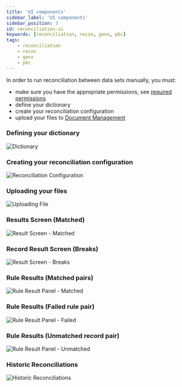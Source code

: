 ```yaml
---
title: 'UI components'
sidebar_label: 'UI components'
sidebar_position: 3
id: reconciliation-ui
keywords: [reconciliation, recon, genx, pbc]
tags:
    - reconciliation
    - recon
    - genx
    - pbc
---
```


In order to run reconciliation between data sets manually, you must:

- make sure you have the appropriate permissions, see [required permissions](/components/reconciliation/permissions)
- define your dictionary
- create your reconciliation configuration
- upload your files to [Document Management](/components/doc-management/doc-management-introduction/)

### Defining your dictionary

![Dictionary](/img/pbc-reconciliation/ui/01_dictionary.png)

### Creating your reconciliation configuration

![Reconciliation Configuration](/img/pbc-reconciliation/ui/02_configuration.png)

### Uploading your files

![Uploading File](/img/pbc-reconciliation/ui/03_uploading-file.png)

### Results Screen (Matched)

![Result Screen - Matched](/img/pbc-reconciliation/ui/04_record-results-screen-matched.png)

### Record Result Screen (Breaks)

![Result Screen - Breaks](/img/pbc-reconciliation/ui/05_record-result-screen-break.png)

### Rule Results (Matched pairs)

![Rule Result Panel - Matched](/img/pbc-reconciliation/ui/06_rule-result-screen-matched.png)

### Rule Results (Failed rule pair)

![Rule Result Panel - Failed](/img/pbc-reconciliation/ui/07_rule-result-screen-failed.png)

### Rule Results (Unmatched record pair)

![Rule Result Panel - Unmatched](/img/pbc-reconciliation/ui/08_rule-result-screen-unmatched-record.png)

### Historic Reconciliations

![Historic Reconciliations](/img/pbc-reconciliation/ui/09_historic-reconciliation-panel.png)
